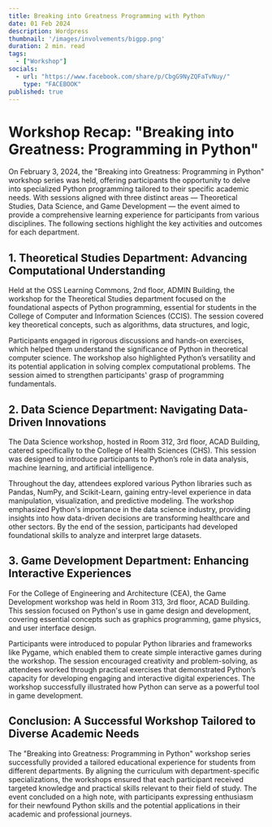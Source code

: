 ```yaml
---
title: Breaking into Greatness Programming with Python
date: 01 Feb 2024
description: Wordpress
thumbnail: '/images/involvements/bigpp.png'
duration: 2 min. read
tags:
  - ["Workshop"] 
socials:
  - url: "https://www.facebook.com/share/p/CbgG9NyZQFaTvNuy/"
    type: "FACEBOOK"
published: true
---
```


# Workshop Recap: "Breaking into Greatness: Programming in Python"

On February 3, 2024, the "Breaking into Greatness: Programming in Python" workshop series was held, offering participants the opportunity to delve into specialized Python programming tailored to their specific academic needs. With sessions aligned with three distinct areas — Theoretical Studies, Data Science, and Game Development — the event aimed to provide a comprehensive learning experience for participants from various disciplines. The following sections highlight the key activities and outcomes for each department.

## 1. Theoretical Studies Department: Advancing Computational Understanding

Held at the OSS Learning Commons, 2nd floor, ADMIN Building, the workshop for the Theoretical Studies department focused on the foundational aspects of Python programming, essential for students in the College of Computer and Information Sciences (CCIS). The session covered key theoretical concepts, such as algorithms, data structures, and logic,

Participants engaged in rigorous discussions and hands-on exercises, which helped them understand the significance of Python in theoretical computer science. The workshop also highlighted Python’s versatility and its potential application in solving complex computational problems. The session aimed to strengthen participants' grasp of programming fundamentals.

## 2. Data Science Department: Navigating Data-Driven Innovations

The Data Science workshop, hosted in Room 312, 3rd floor, ACAD Building, catered specifically to the College of Health Sciences (CHS). This session was designed to introduce participants to Python’s role in data analysis, machine learning, and artificial intelligence.

Throughout the day, attendees explored various Python libraries such as Pandas, NumPy, and Scikit-Learn, gaining entry-level experience in data manipulation, visualization, and predictive modeling. The workshop emphasized Python's importance in the data science industry, providing insights into how data-driven decisions are transforming healthcare and other sectors. By the end of the session, participants had developed foundational skills to analyze and interpret large datasets.

## 3. Game Development Department: Enhancing Interactive Experiences

For the College of Engineering and Architecture (CEA), the Game Development workshop was held in Room 313, 3rd floor, ACAD Building. This session focused on Python's use in game design and development, covering essential concepts such as graphics programming, game physics, and user interface design.

Participants were introduced to popular Python libraries and frameworks like Pygame, which enabled them to create simple interactive games during the workshop. The session encouraged creativity and problem-solving, as attendees worked through practical exercises that demonstrated Python’s capacity for developing engaging and interactive digital experiences. The workshop successfully illustrated how Python can serve as a powerful tool in game development.




## Conclusion: A Successful Workshop Tailored to Diverse Academic Needs

The "Breaking into Greatness: Programming in Python" workshop series successfully provided a tailored educational experience for students from different departments. By aligning the curriculum with department-specific specializations, the workshops ensured that each participant received targeted knowledge and practical skills relevant to their field of study. The event concluded on a high note, with participants expressing enthusiasm for their newfound Python skills and the potential applications in their academic and professional journeys.
